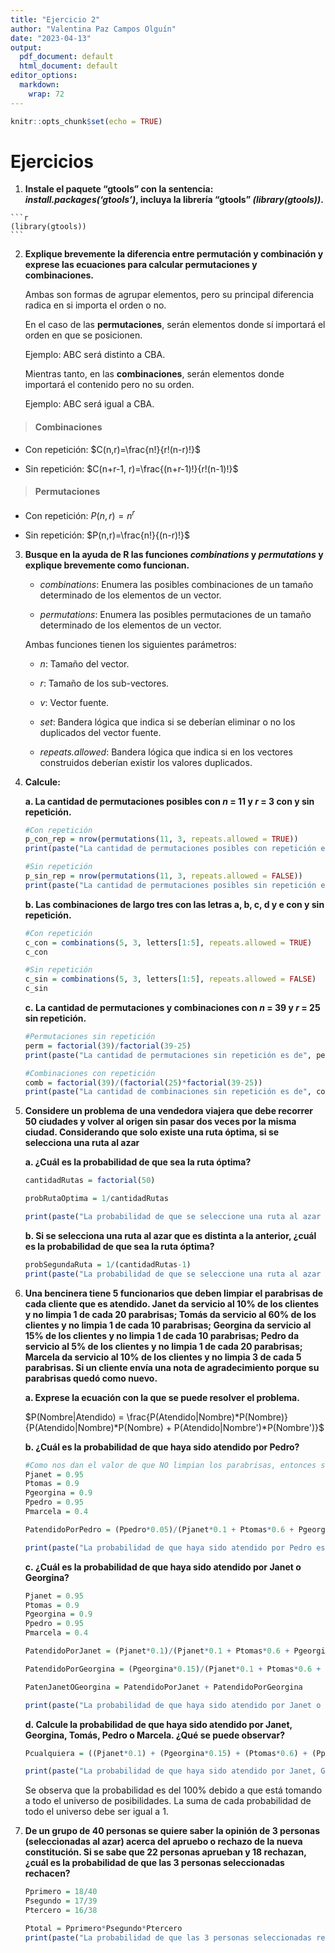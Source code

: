 ```yaml
---
title: "Ejercicio 2"
author: "Valentina Paz Campos Olguín"
date: "2023-04-13"
output:
  pdf_document: default
  html_document: default
editor_options:
  markdown:
    wrap: 72
---
```


```r
knitr::opts_chunk$set(echo = TRUE)
```

# **Ejercicios**

1.  **Instale el paquete "gtools" con la sentencia:
    *install.packages('gtools')*, incluya la librería "gtools"
    *(library(gtools))*.**

<!-- -->

    ```r
    (library(gtools))
    ```

<!-- -->

2.  **Explique brevemente la diferencia entre permutación y combinación
    y exprese las ecuaciones para calcular permutaciones y
    combinaciones.**

    Ambas son formas de agrupar elementos, pero su principal diferencia
    radica en si importa el orden o no.

    En el caso de las **permutaciones**, serán elementos donde sí
    importará el orden en que se posicionen.

    Ejemplo: ABC será distinto a CBA.

    Mientras tanto, en las **combinaciones**, serán elementos donde
    importará el contenido pero no su orden.

    Ejemplo: ABC será igual a CBA.

> #### **Combinaciones**

-   Con repetición: $C(n,r)=\frac{n!}{r!(n-r)!}$

-   Sin repetición: $C(n+r-1, r)=\frac{(n+r-1)!}{r!(n-1)!}$

> #### **Permutaciones**

-   Con repetición: $P(n,r)=n^r$

-   Sin repetición: $P(n,r)=\frac{n!}{(n-r)!}$

3.  **Busque en la ayuda de R las funciones *combinations* y
    *permutations* y explique brevemente como funcionan.**

    -   *combinations*: Enumera las posibles combinaciones de un tamaño
        determinado de los elementos de un vector.

    -   *permutations*: Enumera las posibles permutaciones de un tamaño
        determinado de los elementos de un vector.

    Ambas funciones tienen los siguientes parámetros:

    -   *n*: Tamaño del vector.

    -   *r*: Tamaño de los sub-vectores.

    -   *v*: Vector fuente.

    -   *set*: Bandera lógica que indica si se deberían eliminar o no
        los duplicados del vector fuente.

    -   *repeats.allowed*: Bandera lógica que indica si en los vectores
        construidos deberían existir los valores duplicados.

4.  **Calcule:**

    **a. La cantidad de permutaciones posibles con *n* = 11 y *r* = 3
    con y sin repetición.**

    ```r
    #Con repetición
    p_con_rep = nrow(permutations(11, 3, repeats.allowed = TRUE))
    print(paste("La cantidad de permutaciones posibles con repetición es", p_con_rep))

    #Sin repetición
    p_sin_rep = nrow(permutations(11, 3, repeats.allowed = FALSE))
    print(paste("La cantidad de permutaciones posibles sin repetición es", p_sin_rep))
    ```

    **b. Las combinaciones de largo tres con las letras a, b, c, d y e
    con y sin repetición.**

    ```r
    #Con repetición
    c_con = combinations(5, 3, letters[1:5], repeats.allowed = TRUE)
    c_con
    ```

    ```r
    #Sin repetición
    c_sin = combinations(5, 3, letters[1:5], repeats.allowed = FALSE)
    c_sin
    ```

    **c. La cantidad de permutaciones y combinaciones con *n* = 39 y *r*
    = 25 sin repetición.**

    ```r
    #Permutaciones sin repetición
    perm = factorial(39)/factorial(39-25)
    print(paste("La cantidad de permutaciones sin repetición es de", perm))
    ```

    ```r
    #Combinaciones con repetición
    comb = factorial(39)/(factorial(25)*factorial(39-25))
    print(paste("La cantidad de combinaciones sin repetición es de", comb))
    ```

5.  **Considere un problema de una vendedora viajera que debe recorrer
    50 ciudades y volver al origen sin pasar dos veces por la misma
    ciudad. Considerando que solo existe una ruta óptima, si se
    selecciona una ruta al azar**

    **a. ¿Cuál es la probabilidad de que sea la ruta óptima?**

    ```r
    cantidadRutas = factorial(50)

    probRutaOptima = 1/cantidadRutas

    print(paste("La probabilidad de que se seleccione una ruta al azar y esta sea la óptima es de", probRutaOptima))
    ```

    **b. Si se selecciona una ruta al azar que es distinta a la
    anterior, ¿cuál es la probabilidad de que sea la ruta óptima?**

    ```r
    probSegundaRuta = 1/(cantidadRutas-1)
    print(paste("La probabilidad de que se seleccione una ruta al azar distinta a la anterior es de", probSegundaRuta))
    ```

6.  **Una bencinera tiene 5 funcionarios que deben limpiar el parabrisas
    de cada cliente que es atendido. Janet da servicio al 10% de los
    clientes y no limpia 1 de cada 20 parabrisas; Tomás da servicio al
    60% de los clientes y no limpia 1 de cada 10 parabrisas; Georgina da
    servicio al 15% de los clientes y no limpia 1 de cada 10 parabrisas;
    Pedro da servicio al 5% de los clientes y no limpia 1 de cada 20
    parabrisas; Marcela da servicio al 10% de los clientes y no limpia 3
    de cada 5 parabrisas. Si un cliente envía una nota de agradecimiento
    porque su parabrisas quedó como nuevo.**

    **a. Exprese la ecuación con la que se puede resolver el problema.**

    $P(Nombre|Atendido) = \frac{P(Atendido|Nombre)*P(Nombre)}{P(Atendido|Nombre)*P(Nombre) + P(Atendido|Nombre')*P(Nombre')}$

    **b. ¿Cuál es la probabilidad de que haya sido atendido por Pedro?**

    ```r
    #Como nos dan el valor de que NO limpian los parabrisas, entonces se resta 1 y la probabilidad de que no limpie.
    Pjanet = 0.95
    Ptomas = 0.9
    Pgeorgina = 0.9
    Ppedro = 0.95
    Pmarcela = 0.4

    PatendidoPorPedro = (Ppedro*0.05)/(Pjanet*0.1 + Ptomas*0.6 + Pgeorgina*0.15 + Ppedro*0.05 + Pmarcela*0.1)

    print(paste("La probabilidad de que haya sido atendido por Pedro es de", PatendidoPorPedro))
    ```

    **c. ¿Cuál es la probabilidad de que haya sido atendido por Janet o
    Georgina?**

    ```r
    Pjanet = 0.95
    Ptomas = 0.9
    Pgeorgina = 0.9
    Ppedro = 0.95
    Pmarcela = 0.4

    PatendidoPorJanet = (Pjanet*0.1)/(Pjanet*0.1 + Ptomas*0.6 + Pgeorgina*0.15 + Ppedro*0.05 + Pmarcela*0.1)

    PatendidoPorGeorgina = (Pgeorgina*0.15)/(Pjanet*0.1 + Ptomas*0.6 + Pgeorgina*0.15 + Ppedro*0.05 + Pmarcela*0.1)

    PatenJanetOGeorgina = PatendidoPorJanet + PatendidoPorGeorgina

    print(paste("La probabilidad de que haya sido atendido por Janet o Georgina es de", PatenJanetOGeorgina))
    ```

    **d. Calcule la probabilidad de que haya sido atendido por Janet,
    Georgina, Tomás, Pedro o Marcela. ¿Qué se puede observar?**

    ```r
    Pcualquiera = ((Pjanet*0.1) + (Pgeorgina*0.15) + (Ptomas*0.6) + (Ppedro*0.05) + (Pmarcela*0.1))/(Pjanet*0.1 + Ptomas*0.6 + Pgeorgina*0.15 + Ppedro*0.05 + Pmarcela*0.1)

    print(paste("La probabilidad de que haya sido atendido por Janet, Georgina, Tomás, Pedro o Marcela es de", Pcualquiera))
    ```

    Se observa que la probabilidad es del 100% debido a que está tomando
    a todo el universo de posibilidades. La suma de cada probabilidad de
    todo el universo debe ser igual a 1.

7.  **De un grupo de 40 personas se quiere saber la opinión de 3
    personas (seleccionadas al azar) acerca del apruebo o rechazo de la
    nueva constitución. Si se sabe que 22 personas aprueban y 18
    rechazan, ¿cuál es la probabilidad de que las 3 personas
    seleccionadas rechacen?**

    ```r
    Pprimero = 18/40
    Psegundo = 17/39
    Ptercero = 16/38

    Ptotal = Pprimero*Psegundo*Ptercero
    print(paste("La probabilidad de que las 3 personas seleccionadas rechacen es de", Ptotal))
    ```
